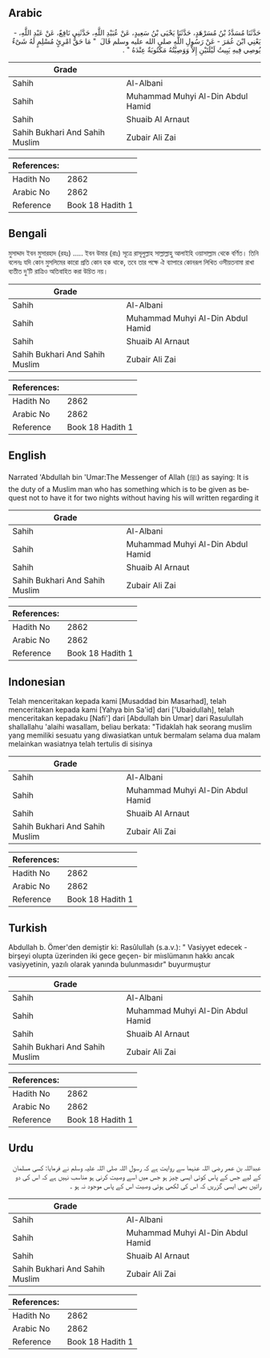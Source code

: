 ## Arabic


<div dir="rtl" lang="ar" style={{fontSize:'larger',backgroundColor:'#f8f9fa',padding:20}}>
حَدَّثَنَا مُسَدَّدُ بْنُ مُسَرْهَدٍ، حَدَّثَنَا يَحْيَى بْنُ سَعِيدٍ، عَنْ عُبَيْدِ اللَّهِ، حَدَّثَنِي نَافِعٌ، عَنْ عَبْدِ اللَّهِ، - يَعْنِي ابْنَ عُمَرَ - عَنْ رَسُولِ اللَّهِ صلى الله عليه وسلم قَالَ ‏ "‏ مَا حَقُّ امْرِئٍ مُسْلِمٍ لَهُ شَىْءٌ يُوصِي فِيهِ يَبِيتُ لَيْلَتَيْنِ إِلاَّ وَوَصِيَّتُهُ مَكْتُوبَةٌ عِنْدَهُ ‏"‏ ‏.‏
</div>
<div style={{backgroundColor:'#f8f9fa',padding:20, marginBottom: 10}}><table> <thead> <tr> <th>Grade</th> <th></th> </tr> </thead> <tbody> <tr><td>Sahih</td><td>Al-Albani</td></tr><tr><td>Sahih</td><td>Muhammad Muhyi Al-Din Abdul Hamid</td></tr><tr><td>Sahih</td><td>Shuaib Al Arnaut</td></tr><tr><td>Sahih Bukhari And Sahih Muslim</td><td>Zubair Ali Zai</td></tr></tbody></table><table> <thead> <tr> <th>References:</th> <th></th> </tr> </thead> <tbody><tr><td>Hadith No</td><td>2862</td></tr><tr><td>Arabic No</td><td>2862</td></tr><tr><td>Reference</td><td>Book 18 Hadith 1</td></tr></tbody></table></div>

## Bengali


<div dir="ltr" lang="bn" style={{fontSize:'larger',backgroundColor:'#f8f9fa',padding:20}}>
মুসাদ্দাদ ইবন মুসারহাদ (রহঃ) ..... ইবন উমার (রাঃ) সূত্রে রাসূলুল্লাহ সাল্লাল্লাহু আলাইহি ওয়াসাল্লাম থেকে বর্ণিত। তিনি বলেনঃ যদি কোন মুসলিমের কারো প্রতি কোন হক থাকে, তবে তার পক্ষে ঐ ব্যাপারে কোনরূপ লিখিত ওসীয়তনামা রাখা ব্যতীত দু‘টি রাত্রিও অতিবাহিত করা উচিত নয়।
</div>
<div style={{backgroundColor:'#f8f9fa',padding:20, marginBottom: 10}}><table> <thead> <tr> <th>Grade</th> <th></th> </tr> </thead> <tbody> <tr><td>Sahih</td><td>Al-Albani</td></tr><tr><td>Sahih</td><td>Muhammad Muhyi Al-Din Abdul Hamid</td></tr><tr><td>Sahih</td><td>Shuaib Al Arnaut</td></tr><tr><td>Sahih Bukhari And Sahih Muslim</td><td>Zubair Ali Zai</td></tr></tbody></table><table> <thead> <tr> <th>References:</th> <th></th> </tr> </thead> <tbody><tr><td>Hadith No</td><td>2862</td></tr><tr><td>Arabic No</td><td>2862</td></tr><tr><td>Reference</td><td>Book 18 Hadith 1</td></tr></tbody></table></div>

## English


<div dir="ltr" lang="en" style={{fontSize:'larger',backgroundColor:'#f8f9fa',padding:20}}>
Narrated 'Abdullah bin 'Umar:The Messenger of Allah (ﷺ) as saying: It is the duty of a Muslim man who has something which is to be given as bequest not to have it for two nights without having his will written regarding it
</div>
<div style={{backgroundColor:'#f8f9fa',padding:20, marginBottom: 10}}><table> <thead> <tr> <th>Grade</th> <th></th> </tr> </thead> <tbody> <tr><td>Sahih</td><td>Al-Albani</td></tr><tr><td>Sahih</td><td>Muhammad Muhyi Al-Din Abdul Hamid</td></tr><tr><td>Sahih</td><td>Shuaib Al Arnaut</td></tr><tr><td>Sahih Bukhari And Sahih Muslim</td><td>Zubair Ali Zai</td></tr></tbody></table><table> <thead> <tr> <th>References:</th> <th></th> </tr> </thead> <tbody><tr><td>Hadith No</td><td>2862</td></tr><tr><td>Arabic No</td><td>2862</td></tr><tr><td>Reference</td><td>Book 18 Hadith 1</td></tr></tbody></table></div>

## Indonesian


<div dir="ltr" lang="id" style={{fontSize:'larger',backgroundColor:'#f8f9fa',padding:20}}>
Telah menceritakan kepada kami [Musaddad bin Masarhad], telah menceritakan kepada kami [Yahya bin Sa'id] dari ['Ubaidullah], telah menceritakan kepadaku [Nafi'] dari [Abdullah bin Umar] dari Rasulullah shallallahu 'alaihi wasallam, beliau berkata: "Tidaklah hak seorang muslim yang memiliki sesuatu yang diwasiatkan untuk bermalam selama dua malam melainkan wasiatnya telah tertulis di sisinya
</div>
<div style={{backgroundColor:'#f8f9fa',padding:20, marginBottom: 10}}><table> <thead> <tr> <th>Grade</th> <th></th> </tr> </thead> <tbody> <tr><td>Sahih</td><td>Al-Albani</td></tr><tr><td>Sahih</td><td>Muhammad Muhyi Al-Din Abdul Hamid</td></tr><tr><td>Sahih</td><td>Shuaib Al Arnaut</td></tr><tr><td>Sahih Bukhari And Sahih Muslim</td><td>Zubair Ali Zai</td></tr></tbody></table><table> <thead> <tr> <th>References:</th> <th></th> </tr> </thead> <tbody><tr><td>Hadith No</td><td>2862</td></tr><tr><td>Arabic No</td><td>2862</td></tr><tr><td>Reference</td><td>Book 18 Hadith 1</td></tr></tbody></table></div>

## Turkish


<div dir="ltr" lang="tr" style={{fontSize:'larger',backgroundColor:'#f8f9fa',padding:20}}>
Abdullah b. Ömer'den demiştir ki: Rasûlullah (s.a.v.): " Vasiyyet edecek -birşeyi olupta üzerinden iki gece geçen- bir miıslümanın hakkı ancak vasiyyetinin, yazılı olarak yanında bulunmasıdır" buyurmuştur
</div>
<div style={{backgroundColor:'#f8f9fa',padding:20, marginBottom: 10}}><table> <thead> <tr> <th>Grade</th> <th></th> </tr> </thead> <tbody> <tr><td>Sahih</td><td>Al-Albani</td></tr><tr><td>Sahih</td><td>Muhammad Muhyi Al-Din Abdul Hamid</td></tr><tr><td>Sahih</td><td>Shuaib Al Arnaut</td></tr><tr><td>Sahih Bukhari And Sahih Muslim</td><td>Zubair Ali Zai</td></tr></tbody></table><table> <thead> <tr> <th>References:</th> <th></th> </tr> </thead> <tbody><tr><td>Hadith No</td><td>2862</td></tr><tr><td>Arabic No</td><td>2862</td></tr><tr><td>Reference</td><td>Book 18 Hadith 1</td></tr></tbody></table></div>

## Urdu


<div dir="rtl" lang="ur" style={{fontSize:'larger',backgroundColor:'#f8f9fa',padding:20}}>
عبداللہ بن عمر رضی اللہ عنہما سے روایت ہے کہ رسول اللہ صلی اللہ علیہ وسلم نے فرمایا: کسی مسلمان کے لیے جس کے پاس کوئی ایسی چیز ہو جس میں اسے وصیت کرنی ہو مناسب نہیں ہے کہ اس کی دو راتیں بھی ایسی گزریں کہ اس کی لکھی ہوئی وصیت اس کے پاس موجود نہ ہو ۔
</div>
<div style={{backgroundColor:'#f8f9fa',padding:20, marginBottom: 10}}><table> <thead> <tr> <th>Grade</th> <th></th> </tr> </thead> <tbody> <tr><td>Sahih</td><td>Al-Albani</td></tr><tr><td>Sahih</td><td>Muhammad Muhyi Al-Din Abdul Hamid</td></tr><tr><td>Sahih</td><td>Shuaib Al Arnaut</td></tr><tr><td>Sahih Bukhari And Sahih Muslim</td><td>Zubair Ali Zai</td></tr></tbody></table><table> <thead> <tr> <th>References:</th> <th></th> </tr> </thead> <tbody><tr><td>Hadith No</td><td>2862</td></tr><tr><td>Arabic No</td><td>2862</td></tr><tr><td>Reference</td><td>Book 18 Hadith 1</td></tr></tbody></table></div>